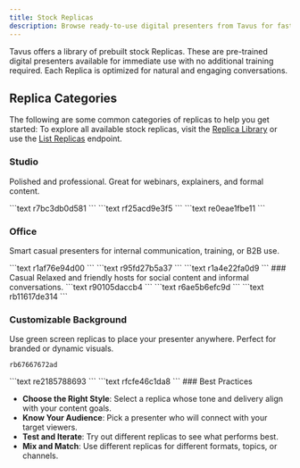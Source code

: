 ```yaml
---
title: Stock Replicas
description: Browse ready-to-use digital presenters from Tavus for fast, high quality video creation.
---
```


Tavus offers a library of prebuilt stock Replicas. These are pre-trained digital presenters available for immediate use with no additional training required. Each Replica is optimized for natural and engaging conversations.

## Replica Categories
The following are some common categories of replicas to help you get started:
<Note>
To explore all available stock replicas, visit the [Replica Library](https://platform.tavus.io/replicas) or use the <a href="/api-reference/phoenix-replica-model/get-replicas" target="_blank" rel="noopener noreferrer">List Replicas</a> endpoint.
</Note>
### Studio
Polished and professional. Great for webinars, explainers, and formal content.

<CardGroup cols={3}>
<Card title="Sabrina" img="/images/stock-replica/sabrina.png">
  ```text
  r7bc3db0d581
  ```
</Card>

<Card title="Patrick" img="/images/stock-replica/patrick.png">
  ```text
  rf25acd9e3f5
  ```
</Card>

<Card title="Lucy" img="/images/stock-replica/lucy.png">
  ```text
  re0eae1fbe11
  ```
</Card>

</CardGroup>

### Office
Smart casual presenters for internal communication, training, or B2B use.

<CardGroup cols={3}>
<Card title="Rose" img="/images/stock-replica/rose.png">
  ```text
  r1af76e94d00
  ```
</Card>

<Card title="Helen" img="/images/stock-replica/helen.png">
  ```text
  r95fd27b5a37
  ```
</Card>

<Card title="Benjamin" img="/images/stock-replica/benjamin.png">
  ```text
  r1a4e22fa0d9
  ```
</Card>
</CardGroup>
### Casual
Relaxed and friendly hosts for social content and informal conversations.

<CardGroup cols={3}>
<Card title="Isabella" img="/images/stock-replica/isabella.png">
  ```text
  r90105daccb4
  ```
</Card>

<Card title="Anna" img="/images/stock-replica/anna-2.png">
  ```text
  r6ae5b6efc9d
  ```
</Card>

<Card title="Sandra" img="/images/stock-replica/sandra.png">
  ```text
  rb11617de314
  ```
</Card>
</CardGroup>

### Customizable Background
Use green screen replicas to place your presenter anywhere. Perfect for branded or dynamic visuals.
<CardGroup cols={3}>
<Card title="Gloria" img="/images/stock-replica/gloria.png">
  ```text
  rb67667672ad
  ```
</Card>

<Card title="Nathan" img="/images/stock-replica/nathan.png">
  ```text
  re2185788693
  ```
</Card>

<Card title="Lucy" img="/images/stock-replica/lucy-2.png">
  ```text
  rfcfe46c1da8
  ```
</Card>
</CardGroup>

<Tip>
### Best Practices

* **Choose the Right Style**: Select a replica whose tone and delivery align with your content goals.
* **Know Your Audience**: Pick a presenter who will connect with your target viewers.
* **Test and Iterate**: Try out different replicas to see what performs best.
* **Mix and Match**: Use different replicas for different formats, topics, or channels.
</Tip>